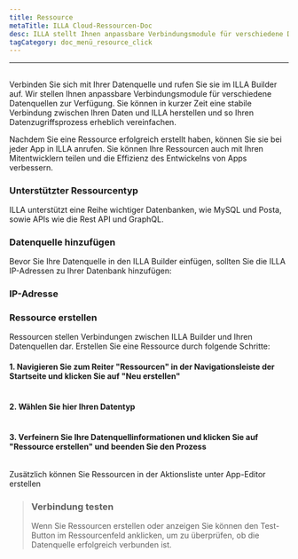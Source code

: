 ```yaml
---
title: Ressource
metaTitle: ILLA Cloud-Ressourcen-Doc
desc: ILLA stellt Ihnen anpassbare Verbindungsmodule für verschiedene Datenquellen zur Verfügung
tagCategory: doc_menü_resource_click
---
```


* * *

## <Heading hidden>Ressource</Heading>

Verbinden Sie sich mit Ihrer Datenquelle und rufen Sie sie im ILLA Builder auf. Wir stellen Ihnen anpassbare Verbindungsmodule für verschiedene Datenquellen zur Verfügung. Sie können in kurzer Zeit eine stabile Verbindung zwischen Ihren Daten und ILLA herstellen und so Ihren Datenzugriffsprozess erheblich vereinfachen.

Nachdem Sie eine Ressource erfolgreich erstellt haben, können Sie sie bei jeder App in ILLA anrufen. Sie können Ihre Ressourcen auch mit Ihren Mitentwicklern teilen und die Effizienz des Entwickelns von Apps verbessern.

### Unterstützter Ressourcentyp

ILLA unterstützt eine Reihe wichtiger Datenbanken, wie MySQL und Posta, sowie APIs wie die Rest API und GraphQL.

### Datenquelle hinzufügen

Bevor Sie Ihre Datenquelle in den ILLA Builder einfügen, sollten Sie die ILLA IP-Adressen zu Ihrer Datenbank hinzufügen:

### IP-Adresse

### Ressource erstellen

Ressourcen stellen Verbindungen zwischen ILLA Builder und Ihren Datenquellen dar. Erstellen Sie eine Ressource durch folgende Schritte:

#### 1.  Navigieren Sie zum Reiter "Ressourcen" in der Navigationsleiste der Startseite und klicken Sie auf "Neu erstellen"

<img
  src='https://cdn.illacloud.com/official-website/img/docs/re_e_1.png'
  alt=""
/>

#### 2.  Wählen Sie hier Ihren Datentyp

<img
  src='https://cdn.illacloud.com/official-website/img/docs/qs_e_2.png'
  alt=""
/>

#### 3.  Verfeinern Sie Ihre Datenquellinformationen und klicken Sie auf "Ressource erstellen" und beenden Sie den Prozess

<img
  src='https://cdn.illacloud.com/official-website/img/docs/re_e_2.png'
  alt=""
/>

Zusätzlich können Sie Ressourcen in der Aktionsliste unter App-Editor erstellen

> ### Verbindung testen
>
> Wenn Sie Ressourcen erstellen oder anzeigen Sie können den Test-Button im Ressourcenfeld anklicken, um zu überprüfen, ob die Datenquelle erfolgreich verbunden ist.
